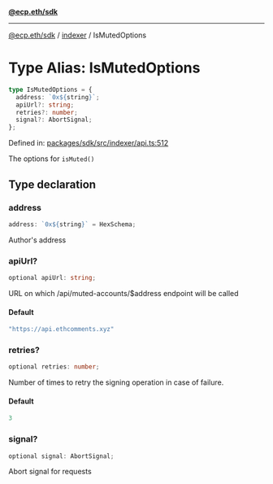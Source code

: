 [**@ecp.eth/sdk**](../../index.mdx)

***

[@ecp.eth/sdk](/sdk-reference/index.mdx) / [indexer](/sdk-reference/indexer/index.mdx) / IsMutedOptions

# Type Alias: IsMutedOptions

```ts
type IsMutedOptions = {
  address: `0x${string}`;
  apiUrl?: string;
  retries?: number;
  signal?: AbortSignal;
};
```

Defined in: [packages/sdk/src/indexer/api.ts:512](https://github.com/ecp-eth/comments-monorepo/blob/main/packages/sdk/src/indexer/api.ts#L512)

The options for `isMuted()`

## Type declaration

### address

```ts
address: `0x${string}` = HexSchema;
```

Author's address

### apiUrl?

```ts
optional apiUrl: string;
```

URL on which /api/muted-accounts/$address endpoint will be called

#### Default

```ts
"https://api.ethcomments.xyz"
```

### retries?

```ts
optional retries: number;
```

Number of times to retry the signing operation in case of failure.

#### Default

```ts
3
```

### signal?

```ts
optional signal: AbortSignal;
```

Abort signal for requests
